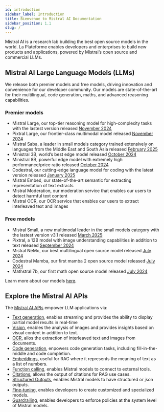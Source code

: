 ```yaml
---
id: introduction
sidebar_label: Introduction
title: Bienvenue to Mistral AI Documentation
sidebar_position: 1.1
slug: /
---
```


Mistral AI is a research lab building the best open source models in the world. La Plateforme enables developers and enterprises to build new products and applications, powered by Mistral’s open source and commercial LLMs. 

## Mistral AI Large Language Models (LLMs)

We release both premier models and free models, driving innovation and convenience for our developer community. Our models are state-of-the-art for their multilingual, code generation, maths, and advanced reasoning capabilities.

### Premier models

- Mistral Large, our top-tier reasoning model for high-complexity tasks with the lastest version released [November 2024](https://mistral.ai/news/pixtral-large/)
- Pixtral Large, our frontier-class multimodal model released [November 2024](https://mistral.ai/news/pixtral-large/)
- Mistral Saba, a leader in small models category trained extensively on languages from the Middle East and South Asia released [February 2025](https://mistral.ai/news/mistral-saba/)
- Ministral 3B, world’s best edge model released [October 2024](https://mistral.ai/news/ministraux/)
- Ministral 8B, powerful edge model with extremely high performance/price ratio released [October 2024](https://mistral.ai/news/ministraux/)
- Codestral, our cutting-edge language model for coding with the latest version released [January 2025](https://mistral.ai/news/codestral-2501/)
- Mistral Embed, our state-of-the-art semantic for extracting representation of text extracts
- Mistral Moderation, our moderation service that enables our users to detect harmful text content
- Mistral OCR, our OCR service that enables our users to extract interleaved text and images

### Free models
- Mistral Small, a new multimodal leader in the small models category with the lastest version v3.1 released [March 2025](https://mistral.ai/news/mistral-small-3-1/)
- Pixtral, a 12B model with image understanding capabilities in addition to text released [September 2024](https://mistral.ai/news/pixtral-12b/)
- Mistral NeMo, our best multilingual open source model released [July 2024](https://mistral.ai/news/mistral-nemo/)
- Codestral Mamba, our first mamba 2 open source model released [July 2024](https://mistral.ai/news/codestral-mamba/)
- Mathstral 7b, our first math open source model released [July 2024](https://mistral.ai/news/mathstral/)

Learn more about our models [here](/getting-started/models/models_overview).

## Explore the Mistral AI APIs

The [Mistral AI APIs](https://console.mistral.ai/) empower LLM applications via:

- [Text generation](/capabilities/completion), enables streaming and provides the ability to display partial model results in real-time
- [Vision](/capabilities/vision), enables the analysis of images and provides insights based on visual content in addition to text.
- [OCR](/capabilities/document), allos the extraction of interleaved text and images from documents.
- [Code generation](/capabilities/code_generation), enpowers code generation tasks, including fill-in-the-middle and code completion.
- [Embeddings](/capabilities/embeddings), useful for RAG where it represents the meaning of text as a list of numbers.
- [Function calling](/capabilities/function_calling), enables Mistral models to connect to external tools.
- [Citations](/capabilities/citations), allows the output of citations for RAG use cases.
- [Structured Outputs](/capabilities/structured-output/structured_output_overview), enables Mistral models to have structured or json outputs.
- [Fine-tuning](/capabilities/finetuning/finetuning_overview), enables developers to create customized and specialized models.
- [Guardrailing](/capabilities/guardrailing), enables developers to enforce policies at the system level of Mistral models.
